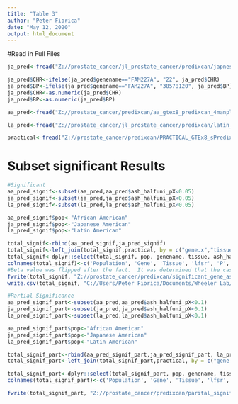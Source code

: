 ---
title: "Table 3"
author: "Peter Fiorica"
date: "May 12, 2020"
output: html_document
---

#Read in Full Files
```{r}
ja_pred<-fread("Z://prostate_cancer/jl_prostate_cancer/predixcan/japnese_american_gtex8_male_tissues_lfsr_manhattan.txt", header = T, stringsAsFactors = T)

ja_pred$CHR<-ifelse(ja_pred$genename=="FAM227A", "22", ja_pred$CHR)
ja_pred$BP<-ifelse(ja_pred$genename=="FAM227A", "38578120", ja_pred$BP)
ja_pred$CHR<-as.numeric(ja_pred$CHR)
ja_pred$BP<-as.numeric(ja_pred$BP)

aa_pred<-fread("Z://prostate_cancer/predixcan/aa_gtex8_predixcan_4manplot.txt", header = T, stringsAsFactors = T)

la_pred<-fread("Z://prostate_cancer/jl_prostate_cancer/predixcan/latin_american_gtex8_male_tissues_lfsr_manhattan.txt", header = T, stringsAsFactors = T)

practical<-fread("Z://prostate_cancer/predixcan/PRACTICAL_GTEx8_sPredixcanResults2.txt", header = T)
```

# Subset significant Results
```{r}
#Significant
aa_pred_signif<-subset(aa_pred,aa_pred$ash_halfuni_pX<0.05)
ja_pred_signif<-subset(ja_pred,ja_pred$ash_halfuni_pX<0.05)
la_pred_signif<-subset(la_pred,la_pred$ash_halfuni_pX<0.05)

aa_pred_signif$pop<-"African American"
ja_pred_signif$pop<-"Japanese American"
la_pred_signif$pop<-"Latin American"

total_signif<-rbind(aa_pred_signif,ja_pred_signif)
total_signif<-left_join(total_signif,practical, by = c("gene.x","tissue"))
total_signif<-dplyr::select(total_signif, pop, genename, tissue, ash_halfuni_pX, p ,beta , pvalue, effect_size)
colnames(total_signif)<-c('Population', 'Gene', 'Tissue', 'lfsr', 'P', "Beta", "P (PRACTICAL)", 'Beta (PRACTICAL)')
#Beta value was flipped after the fact.  It was determined that the cases were reported as 1's while the controls were reported as 2's.
fwrite(total_signif, "Z://prostate_cancer/predixcan/significant_gene_associations_all_pop_lt_05.txt", col.names= T, row.names = F, sep = "\t", quote =F)
write.csv(total_signif, "C://Users/Peter Fiorica/Documents/Wheeler Lab/AA_prostate_cancer/Paper Figures/table3.csv", row.names=F)

#Partial Significance
aa_pred_signif_part<-subset(aa_pred,aa_pred$ash_halfuni_pX<0.1)
ja_pred_signif_part<-subset(ja_pred,ja_pred$ash_halfuni_pX<0.1)
la_pred_signif_part<-subset(la_pred,la_pred$ash_halfuni_pX<0.1)

aa_pred_signif_part$pop<-"African American"
ja_pred_signif_part$pop<-"Japanese American"
la_pred_signif_part$pop<-"Latin American"

total_signif_part<-rbind(aa_pred_signif_part,ja_pred_signif_part, la_pred_signif_part)
total_signif_part<-left_join(total_signif_part,practical, by = c("gene.x","tissue"))

total_signif_part<-dplyr::select(total_signif_part, pop, genename, tissue, ash_halfuni_pX, p,pvalue)
colnames(total_signif_part)<-c('Population', 'Gene', 'Tissue', 'lfsr', 'P', 'P(PRACTICAL)')

fwrite(total_signif_part, "Z://prostate_cancer/predixcan/parital_significant_gene_associations_all_pop_lt_010.txt", col.names= T, row.names = F, sep = "\t", quote =F)
```
